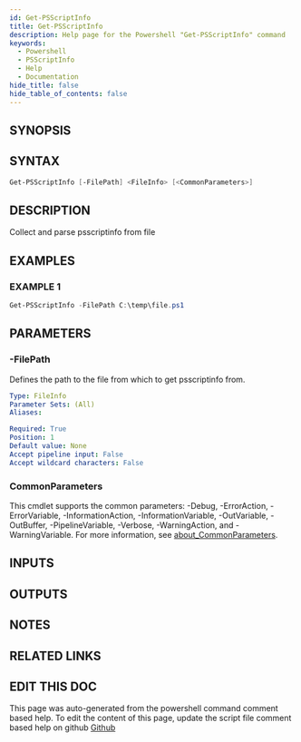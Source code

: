 ```yaml
---
id: Get-PSScriptInfo
title: Get-PSScriptInfo
description: Help page for the Powershell "Get-PSScriptInfo" command
keywords:
  - Powershell
  - PSScriptInfo
  - Help
  - Documentation
hide_title: false
hide_table_of_contents: false
---
```


## SYNOPSIS

## SYNTAX

```powershell
Get-PSScriptInfo [-FilePath] <FileInfo> [<CommonParameters>]
```

## DESCRIPTION

Collect and parse psscriptinfo from file

## EXAMPLES

### EXAMPLE 1

```powershell
Get-PSScriptInfo -FilePath C:\temp\file.ps1
```

## PARAMETERS

### -FilePath

Defines the path to the file from which to get psscriptinfo from.

```yaml
Type: FileInfo
Parameter Sets: (All)
Aliases:

Required: True
Position: 1
Default value: None
Accept pipeline input: False
Accept wildcard characters: False
```

### CommonParameters

This cmdlet supports the common parameters: -Debug, -ErrorAction, -ErrorVariable, -InformationAction, -InformationVariable, -OutVariable, -OutBuffer, -PipelineVariable, -Verbose, -WarningAction, and -WarningVariable. For more information, see [about_CommonParameters](http://go.microsoft.com/fwlink/?LinkID=113216).

## INPUTS

## OUTPUTS

## NOTES

## RELATED LINKS

## EDIT THIS DOC 

This page was auto-generated from the powershell command comment based help. To edit the content of this page, update the script file comment based help on github [Github](https://github.com/hanpq/PSScriptInfo)
